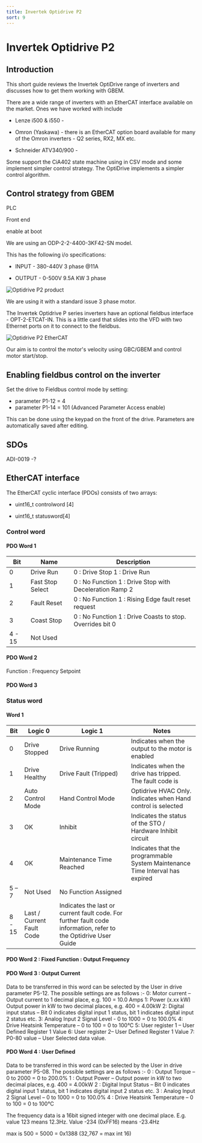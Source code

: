 ```yaml
---
title: Invertek Optidrive P2
sort: 9
---
```



# Invertek Optidrive P2

## Introduction

This short guide reviews the Invertek OptiDrive range of inverters and discusses how to get them working with GBEM.

There are a wide range of inverters with an EtherCAT interface available on the market. Ones we have worked with include

* Lenze i500 & i550 - 

* Omron (Yaskawa) - there is an EtherCAT option board available for many of the Omron inverters - Q2 series, RX2, MX etc.

* Schneider ATV340/900 - 

Some support the CiA402 state machine using in CSV mode and some implement simpler control strategy. The OptiDrive implements a simpler control algorithm.

## Control strategy from GBEM

PLC

Front end

enable at boot





We are using an ODP-2-2-4400-3KF42-SN model.

This has the following i/o specifications:

* INPUT - 380-440V 3 phase @11A

* OUTPUT - 0-500V 9.5A KW 3 phase



<Image meta={invertek_optidrive_p2_product_shot} alt="Optidrive P2 product" maxWidth={500} />


We are using it with a standard issue 3 phase motor.



The Invertek Optidrive P series inverters have an optional fieldbus interface - OPT-2-ETCAT-IN. This is a little card that slides into the VFD with two Ethernet ports on it to connect to the fieldbus.





<Image meta={invertek_optidrive_p2_ethercat} alt="Optidrive P2 EtherCAT" maxWidth={500} />


Our aim is to control the motor's velocity using GBC/GBEM and control motor start/stop.

## Enabling fieldbus control on the inverter

Set the drive to Fieldbus control mode by setting:

* parameter P1-12 = 4
* parameter P1-14 = 101 (Advanced Parameter Access enable)

This can be done using the keypad on the front of the drive. Parameters are automatically saved after editing.

## SDOs

ADI-0019 -?

## EtherCAT interface

The EtherCAT cyclic interface (PDOs) consists of two arrays:

* uint16_t controlword [4]

* uint16_t statusword[4]

### Control word

#### PDO Word 1 

| **Bit** | **Name**         | **Description**                                              |
| ------- | ---------------- | ------------------------------------------------------------ |
| 0       | Drive Run        | 0 : Drive Stop   1 : Drive Run                               |
| 1       | Fast Stop Select | 0 : No Function   1 : Drive Stop with  Deceleration Ramp 2   |
| 2       | Fault Reset      | 0 : No Function   1 : Rising Edge fault reset  request       |
| 3       | Coast Stop       | 0 : No Function   1 : Drive Coasts to stop.  Overrides bit 0 |
| 4 - 15  | Not Used         |                                                              |

#### PDO Word 2

Function : Frequency Setpoint

#### PDO Word 3



### Status word

#### Word 1

| **Bit** | **Logic 0**               | **Logic 1**                                                  | **Notes**                                                    |
| ------- | ------------------------- | ------------------------------------------------------------ | ------------------------------------------------------------ |
| 0       | Drive Stopped             | Drive Running                                                | Indicates when the output to  the motor is enabled           |
| 1       | Drive Healthy             | Drive Fault (Tripped)                                        | Indicates when the drive has  tripped. The fault code is     |
| 2       | Auto Control Mode         | Hand Control Mode                                            | Optidrive HVAC Only. Indicates  when Hand control is selected |
| 3       | OK                        | Inhibit                                                      | Indicates the status of the  STO / Hardware Inhibit circuit  |
| 4       | OK                        | Maintenance Time Reached                                     | Indicates that the  programmable System Maintenance Time Interval has expired |
| 5 – 7   | Not Used                  | No Function Assigned                                         |                                                              |
| 8 - 15  | Last / Current Fault Code | Indicates the last or current  fault code. For further fault code information, refer to the Optidrive User  Guide |                                                              |

#### PDO Word 2 : Fixed Function : Output Frequency

#### PDO Word 3 : Output Current

Data to be transferred in this word can be selected by the User in drive parameter P5-12. The possible settings are as follows :-
0: Motor current – Output current to 1 decimal place, e.g. 100 = 10.0 Amps
1: Power (x.xx kW) Output power in kW to two decimal places, e.g. 400 = 4.00kW
2: Digital input status – Bit 0 indicates digital input 1 status, bit 1 indicates digital input 2 status etc.
3: Analog Input 2 Signal Level - 0 to 1000 = 0 to 100.0%
4: Drive Heatsink Temperature – 0 to 100 = 0 to 100°C
5: User register 1 – User Defined Register 1 Value
6: User register 2– User Defined Register 1 Value
7: P0-80 value – User Selected data value.

#### PDO Word 4 : User Defined

Data to be transferred in this word can be selected by the User in drive parameter P5-08. The possible settings are as follows :-
0 : Output Torque – 0 to 2000 = 0 to 200.0%
1 : Output Power – Output power in kW to two decimal places, e.g. 400 = 4.00kW
2 : Digital Input Status – Bit 0 indicates digital input 1 status, bit 1 indicates digital input 2 status etc.
3 : Analog Input 2 Signal Level – 0 to 1000 = 0 to 100.0%
4 : Drive Heatsink Temperature – 0 to 100 = 0 to 100°C



The frequency data is a 16bit signed integer with one decimal place. E.g. value 123 means 12.3Hz. Value -234 (0xFF16) means -23.4Hz

max is 500 = 5000 = 0x1388 (32,767 = max int 16)

